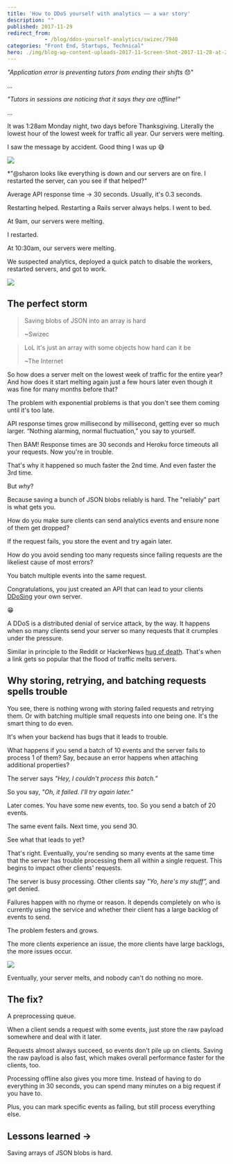 ```yaml
---
title: 'How to DDoS yourself with analytics –– a war story'
description: ""
published: 2017-11-29
redirect_from: 
            - /blog/ddos-yourself-analytics/swizec/7940
categories: "Front End, Startups, Technical"
hero: ./img/blog-wp-content-uploads-2017-11-Screen-Shot-2017-11-28-at-23.44.45.png
---
```

_"Application error is preventing tutors from ending their shifts_ 😞"



...



_"Tutors in sessions are noticing that it says they are offline!"_



...



It was 1:28am Monday night, two days before Thanksgiving. Literally the lowest hour of the lowest week for traffic all year. Our servers were melting.



I saw the message by accident. Good thing I was up 😅



![](./img/blog-wp-content-uploads-2017-11-Screen-Shot-2017-11-28-at-23.44.45.png)



\*"@sharon looks like everything is down and our servers are on fire. I restarted the server, can you see if that helped?"



Average API response time → 30 seconds. Usually, it's 0.3 seconds.



Restarting helped. Restarting a Rails server always helps. I went to bed.



At 9am, our servers were melting.



I restarted.



At 10:30am, our servers were melting.



We suspected analytics, deployed a quick patch to disable the workers, restarted servers, and got to work.



![](./img/media-l2QEgWxqxI2WJCXpC-giphy.gif)



## The perfect storm



> Saving blobs of JSON into an array is hard
>
>
>
> ~Swizec



> LoL it's just an array with some objects how hard can it be
>
>
>
> ~The Internet



So how does a server melt on the lowest week of traffic for the entire year? And how does it start melting again just a few hours later even though it was fine for many months before that?



The problem with exponential problems is that you don't see them coming until it's too late.



API response times grow millisecond by millisecond, getting ever so much larger. “Nothing alarming, normal fluctuation,” you say to yourself.



Then BAM! Response times are 30 seconds and Heroku force timeouts all your requests. Now you're in trouble.



That's why it happened so much faster the 2nd time. And even faster the 3rd time.



But _why_?



Because saving a bunch of JSON blobs reliably is hard. The "reliably" part is what gets you.



How do you make sure clients can send analytics events and ensure none of them get dropped?



If the request fails, you store the event and try again later.



How do you avoid sending too many requests since failing requests are the likeliest cause of most errors?



You batch multiple events into the same request.



Congratulations, you just created an API that can lead to your clients [DDoSing](https://en.wikipedia.org/wiki/Denial-of-service_attack) your own server.



😁



A DDoS is a distributed denial of service attack, by the way. It happens when so many clients send your server so many requests that it crumples under the pressure.



Similar in principle to the Reddit or HackerNews [hug of death](https://en.wikipedia.org/wiki/Slashdot_effect). That's when a link gets so popular that the flood of traffic melts servers.



## Why storing, retrying, and batching requests spells trouble



You see, there is nothing wrong with storing failed requests and retrying them. Or with batching multiple small requests into one being one. It's the smart thing to do even.



It's when your backend has bugs that it leads to trouble.



What happens if you send a batch of 10 events and the server fails to process 1 of them? Say, because an error happens when attaching additional properties?



The server says _"Hey, I couldn't process this batch.”_



So you say, _"Oh, it failed. I'll try again later.”_



Later comes. You have some new events, too. So you send a batch of 20 events.



The same event fails. Next time, you send 30.



See what that leads to yet?



That's right. Eventually, you're sending so many events at the same time that the server has trouble processing them all within a single request. This begins to impact other clients' requests.



The server is busy processing. Other clients say _"Yo, here's my stuff”,_ and get denied.



Failures happen with no rhyme or reason. It depends completely on who is currently using the service and whether their client has a large backlog of events to send.



The problem festers and grows.



The more clients experience an issue, the more clients have large backlogs, the more issues occur.



![](./img/media-NQTttAGByybAI-giphy.gif)



Eventually, your server melts, and nobody can't do nothing no more.



## The fix?



A preprocessing queue.



When a client sends a request with some events, just store the raw payload somewhere and deal with it later.



Requests almost always succeed, so events don't pile up on clients. Saving the raw payload is also fast, which makes overall performance faster for the clients, too.



Processing offline also gives you more time. Instead of having to do everything in 30 seconds, you can spend many minutes on a big request if you have to.



Plus, you can mark specific events as failing, but still process everything else.



## Lessons learned →



Saving arrays of JSON blobs is hard.